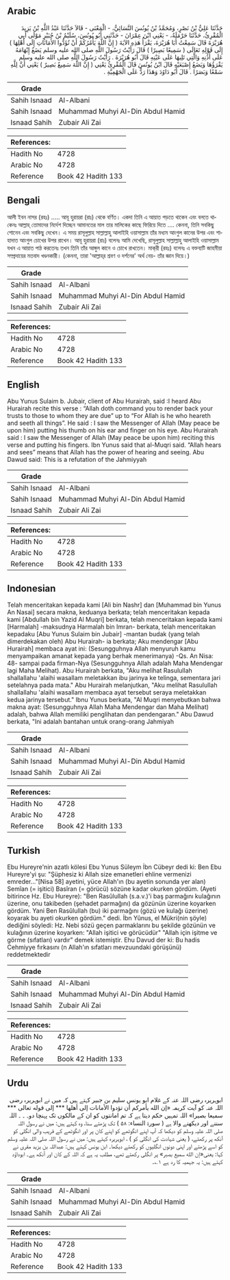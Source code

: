 ## Arabic


<div dir="rtl" lang="ar" style={{fontSize:'larger',backgroundColor:'#f8f9fa',padding:20}}>
حَدَّثَنَا عَلِيُّ بْنُ نَصْرٍ، وَمُحَمَّدُ بْنُ يُونُسَ النَّسَائِيُّ، - الْمَعْنَى - قَالاَ حَدَّثَنَا عَبْدُ اللَّهِ بْنُ يَزِيدَ الْمُقْرِئُ، حَدَّثَنَا حَرْمَلَةُ، - يَعْنِي ابْنَ عِمْرَانَ - حَدَّثَنِي أَبُو يُونُسَ، سُلَيْمُ بْنُ جُبَيْرٍ مَوْلَى أَبِي هُرَيْرَةَ قَالَ سَمِعْتُ أَبَا هُرَيْرَةَ، يَقْرَأُ هَذِهِ الآيَةَ ‏(‏ إِنَّ اللَّهَ يَأْمُرُكُمْ أَنْ تُؤَدُّوا الأَمَانَاتِ إِلَى أَهْلِهَا ‏)‏ إِلَى قَوْلِهِ تَعَالَى ‏(‏ سَمِيعًا بَصِيرًا ‏)‏ قَالَ رَأَيْتُ رَسُولَ اللَّهِ صلى الله عليه وسلم يَضَعُ إِبْهَامَهُ عَلَى أُذُنِهِ وَالَّتِي تَلِيهَا عَلَى عَيْنِهِ قَالَ أَبُو هُرَيْرَةَ ‏.‏ رَأَيْتُ رَسُولَ اللَّهِ صلى الله عليه وسلم يَقْرَؤُهَا وَيَضَعُ إِصْبَعَيْهِ قَالَ ابْنُ يُونُسَ قَالَ الْمُقْرِئُ يَعْنِي ‏(‏ إِنَّ اللَّهَ سَمِيعٌ بَصِيرٌ ‏)‏ يَعْنِي أَنَّ لِلَّهِ سَمْعًا وَبَصَرًا ‏.‏ قَالَ أَبُو دَاوُدَ وَهَذَا رَدٌّ عَلَى الْجَهْمِيَّةِ ‏.‏
</div>
<div style={{backgroundColor:'#f8f9fa',padding:20, marginBottom: 10}}><table> <thead> <tr> <th>Grade</th> <th></th> </tr> </thead> <tbody> <tr><td>Sahih Isnaad</td><td>Al-Albani</td></tr><tr><td>Sahih Isnaad</td><td>Muhammad Muhyi Al-Din Abdul Hamid</td></tr><tr><td>Isnaad Sahih</td><td>Zubair Ali Zai</td></tr></tbody></table><table> <thead> <tr> <th>References:</th> <th></th> </tr> </thead> <tbody><tr><td>Hadith No</td><td>4728</td></tr><tr><td>Arabic No</td><td>4728</td></tr><tr><td>Reference</td><td>Book 42 Hadith 133</td></tr></tbody></table></div>

## Bengali


<div dir="ltr" lang="bn" style={{fontSize:'larger',backgroundColor:'#f8f9fa',padding:20}}>
আলী ইবন নাসর (রহঃ) ..... আবূ হুরায়রা (রাঃ) থেকে বর্ণিত। একদা তিনি এ আয়াত পড়তে থাকেন এবং বলতে থাকেনঃ আল্লাহ্‌ তোমাদের নির্দেশ দিচ্ছেন আমানতের মাল তার মালিকের কাছে ফিরিয়ে দিতে .... কেননা, তিনি সবকিছু শোনেন এবং সবকিছু দেখেন। এ সময় রাসূলুল্লাহ সাল্লাল্লাহু আলাইহি ওয়াসাল্লাম তাঁর মধ্যম আংগুল কানের উপর এবং শাহাদাত আংগুল চোখের উপর রাখেন। আবূ হুরায়রা (রাঃ) বলেনঃ আমি দেখেছি, রাসূলুল্লাহ সাল্লাল্লাহু আলাইহি ওয়াসাল্লাম যখন এ আয়াত পাঠ করতেনঃ তখন তিনি তাঁর আঙ্গুল কানে ও চোখে রাখতেন। মাক্‌রী (রহঃ) বলেনঃ এ বক্তব্যটি জাহমীয়া সম্প্রদায়ের মতবাদ খণ্ডনকারী। (কেননা, তারা 'আল্লাহ্‌র শ্রবণ ও দর্শনের' অর্থ নেয়- তাঁর জ্ঞান দিয়ে।)
</div>
<div style={{backgroundColor:'#f8f9fa',padding:20, marginBottom: 10}}><table> <thead> <tr> <th>Grade</th> <th></th> </tr> </thead> <tbody> <tr><td>Sahih Isnaad</td><td>Al-Albani</td></tr><tr><td>Sahih Isnaad</td><td>Muhammad Muhyi Al-Din Abdul Hamid</td></tr><tr><td>Isnaad Sahih</td><td>Zubair Ali Zai</td></tr></tbody></table><table> <thead> <tr> <th>References:</th> <th></th> </tr> </thead> <tbody><tr><td>Hadith No</td><td>4728</td></tr><tr><td>Arabic No</td><td>4728</td></tr><tr><td>Reference</td><td>Book 42 Hadith 133</td></tr></tbody></table></div>

## English


<div dir="ltr" lang="en" style={{fontSize:'larger',backgroundColor:'#f8f9fa',padding:20}}>
Abu Yunus Sulaim b. Jubair, client of Abu Hurairah, said :I heard Abu Hurairah recite this verse : “Allah doth command you to render back your trusts to those to whom they are due” up to “For Allah is he who heareth and seeth all things”. He said : I saw the Messenger of Allah (May peace be upon him) putting his thumb on his ear and finger on his eye. Abu Hurairah said : I saw the Messenger of Allah (May peace be upon him) reciting this verse and putting his fingers. Ibn Yunus said that al-Muqri said. “Allah hears and sees” means that Allah has the power of hearing and seeing. Abu Dawud said: This is a refutation of the Jahmiyyah
</div>
<div style={{backgroundColor:'#f8f9fa',padding:20, marginBottom: 10}}><table> <thead> <tr> <th>Grade</th> <th></th> </tr> </thead> <tbody> <tr><td>Sahih Isnaad</td><td>Al-Albani</td></tr><tr><td>Sahih Isnaad</td><td>Muhammad Muhyi Al-Din Abdul Hamid</td></tr><tr><td>Isnaad Sahih</td><td>Zubair Ali Zai</td></tr></tbody></table><table> <thead> <tr> <th>References:</th> <th></th> </tr> </thead> <tbody><tr><td>Hadith No</td><td>4728</td></tr><tr><td>Arabic No</td><td>4728</td></tr><tr><td>Reference</td><td>Book 42 Hadith 133</td></tr></tbody></table></div>

## Indonesian


<div dir="ltr" lang="id" style={{fontSize:'larger',backgroundColor:'#f8f9fa',padding:20}}>
Telah menceritakan kepada kami [Ali bin Nashr] dan [Muhammad bin Yunus An Nasai] secara makna, keduanya berkata; telah menceritakan kepada kami [Abdullah bin Yazid Al Muqri] berkata, telah menceritakan kepada kami [Harmalah] -maksudnya Harmalah bin Imran- berkata, telah menceritakan kepadaku [Abu Yunus Sulaim bin Jubair] -mantan budak (yang telah dimerdekakan oleh) Abu Hurairah- ia berkata; Aku mendengar [Abu Hurairah] membaca ayat ini: (Sesungguhnya Allah menyuruh kamu menyampaikan amanat kepada yang berhak menerimanya) -Qs. An Nisa: 48- sampai pada firman-Nya (Sesungguhnya Allah adalah Maha Mendengar lagi Maha Melihat). Abu Hurairah berkata, "Aku melihat Rasulullah shallallahu 'alaihi wasallam meletakkan ibu jarinya ke telinga, sementara jari setelahnya pada mata." Abu Hurairah melanjutkan, "Aku melihat Rasulullah shallallahu 'alaihi wasallam membaca ayat tersebut seraya meletakkan kedua jarinya tersebut." Ibnu Yunus berkata, "Al Muqri menyebutkan bahwa makna ayat: (Sesungguhnya Allah Maha Mendengar dan Maha Melihat) adalah, bahwa Allah memiliki penglihatan dan pendengaran." Abu Dawud berkata, "Ini adalah bantahan untuk orang-orang Jahmiyah
</div>
<div style={{backgroundColor:'#f8f9fa',padding:20, marginBottom: 10}}><table> <thead> <tr> <th>Grade</th> <th></th> </tr> </thead> <tbody> <tr><td>Sahih Isnaad</td><td>Al-Albani</td></tr><tr><td>Sahih Isnaad</td><td>Muhammad Muhyi Al-Din Abdul Hamid</td></tr><tr><td>Isnaad Sahih</td><td>Zubair Ali Zai</td></tr></tbody></table><table> <thead> <tr> <th>References:</th> <th></th> </tr> </thead> <tbody><tr><td>Hadith No</td><td>4728</td></tr><tr><td>Arabic No</td><td>4728</td></tr><tr><td>Reference</td><td>Book 42 Hadith 133</td></tr></tbody></table></div>

## Turkish


<div dir="ltr" lang="tr" style={{fontSize:'larger',backgroundColor:'#f8f9fa',padding:20}}>
Ebu Hureyre'nin azatlı kölesi Ebu Yunus Süleym İbn Cübeyr dedi ki: Ben Ebu Hureyre'yi şu: "Şüphesiz ki Allah size emanetleri ehline vermenizi emreder..."[Nisa 58] ayetini, yüce Allah'ın (bu ayetin sonunda yer alan) Semîan (= işitici) Basîran (= görücü) sözüne kadar okurken gördüm. (Ayeti bitirince Hz. Ebu Hureyre): "Ben Rasûlullah (s.a.v.)'i baş parmağını kulağının üzerine, onu takibeden (şehadet parmağını) da gözünün üzerine koyarken gördüm. Yani Ben Rasûlullah (bu) iki parmağını (gözü ve kulağı üzerine) koyarak bu ayeti okurken gördüm." dedi. İbn Yûnus, el Mükri(nin şöyle) dediğini söyledi: Hz. Nebi sözü geçen parmaklarını bu şekilde gözünün ve kulağının üzerine koyarken: "Allah işitici ve görücüdür" "Allah için işitme ve görme (sıfatları) vardır" demek istemiştir. Ehu Davud der ki: Bu hadis Cehmiyye fırkasını (n Allah'ın sıfatları mevzuundaki görüşünü) reddetmektedir
</div>
<div style={{backgroundColor:'#f8f9fa',padding:20, marginBottom: 10}}><table> <thead> <tr> <th>Grade</th> <th></th> </tr> </thead> <tbody> <tr><td>Sahih Isnaad</td><td>Al-Albani</td></tr><tr><td>Sahih Isnaad</td><td>Muhammad Muhyi Al-Din Abdul Hamid</td></tr><tr><td>Isnaad Sahih</td><td>Zubair Ali Zai</td></tr></tbody></table><table> <thead> <tr> <th>References:</th> <th></th> </tr> </thead> <tbody><tr><td>Hadith No</td><td>4728</td></tr><tr><td>Arabic No</td><td>4728</td></tr><tr><td>Reference</td><td>Book 42 Hadith 133</td></tr></tbody></table></div>

## Urdu


<div dir="rtl" lang="ur" style={{fontSize:'larger',backgroundColor:'#f8f9fa',padding:20}}>
ابوہریرہ رضی اللہ عنہ کے غلام ابو یونس سلیم بن جبیر کہتے ہیں کہ میں نے ابوہریرہ رضی اللہ عنہ کو آیت کریمہ «إن الله يأمركم أن تؤدوا الأمانات إلى أهلها *** إلى قوله تعالى *** سميعا بصيرا» اللہ تمہیں حکم دیتا ہے کہ تم امانتوں کو ان کے مالکوں تک پہنچا دو۔ ۔ ۔ اللہ سننے اور دیکھنے والا ہے ( سورۃ النساء: ۵۸ ) تک پڑھتے سنا، وہ کہتے ہیں: میں نے رسول اللہ صلی اللہ علیہ وسلم کو دیکھا کہ آپ اپنے انگوٹھے کو اپنے کان پر اور انگوٹھے کے قریب والی انگلی کو آنکھ پر رکھتے، ( یعنی شہادت کی انگلی کو ) ، ابوہریرہ کہتے ہیں: میں نے رسول اللہ صلی اللہ علیہ وسلم کو اسے پڑھتے اور اپنی دونوں انگلیوں کو رکھتے دیکھا۔ ابن یونس کہتے ہیں: عبداللہ بن یزید مقری نے کہا: یعنی«إن الله سميع بصير‏» پر انگلی رکھتے تھے، مطلب یہ ہے کہ اللہ کے کان اور آنکھ ہے۔ ابوداؤد کہتے ہیں: یہ جہمیہ کا رد ہے ۱؎۔
</div>
<div style={{backgroundColor:'#f8f9fa',padding:20, marginBottom: 10}}><table> <thead> <tr> <th>Grade</th> <th></th> </tr> </thead> <tbody> <tr><td>Sahih Isnaad</td><td>Al-Albani</td></tr><tr><td>Sahih Isnaad</td><td>Muhammad Muhyi Al-Din Abdul Hamid</td></tr><tr><td>Isnaad Sahih</td><td>Zubair Ali Zai</td></tr></tbody></table><table> <thead> <tr> <th>References:</th> <th></th> </tr> </thead> <tbody><tr><td>Hadith No</td><td>4728</td></tr><tr><td>Arabic No</td><td>4728</td></tr><tr><td>Reference</td><td>Book 42 Hadith 133</td></tr></tbody></table></div>